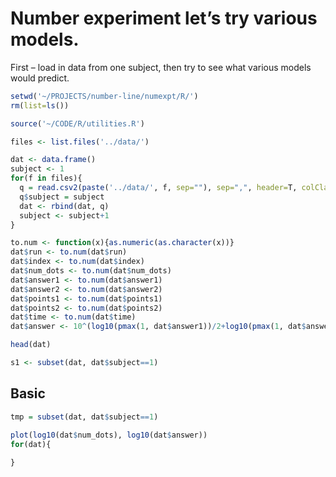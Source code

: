 Number experiment let's try various models.
========================================================

First -- load in data from one subject, then try to see what various models would predict.

```r
setwd('~/PROJECTS/number-line/numexpt/R/')
rm(list=ls())

source('~/CODE/R/utilities.R')

files <- list.files('../data/')

dat <- data.frame()
subject <- 1
for(f in files){
  q = read.csv2(paste('../data/', f, sep=""), sep=",", header=T, colClasses="character")
  q$subject = subject
  dat <- rbind(dat, q)
  subject <- subject+1
}

to.num <- function(x){as.numeric(as.character(x))}
dat$run <- to.num(dat$run)
dat$index <- to.num(dat$index)
dat$num_dots <- to.num(dat$num_dots)
dat$answer1 <- to.num(dat$answer1)
dat$answer2 <- to.num(dat$answer2)
dat$points1 <- to.num(dat$points1)
dat$points2 <- to.num(dat$points2)
dat$time <- to.num(dat$time)
dat$answer <- 10^(log10(pmax(1, dat$answer1))/2+log10(pmax(1, dat$answer2))/2)

head(dat)

s1 <- subset(dat, dat$subject==1)

```

Basic 
-------------------

```r

tmp = subset(dat, dat$subject==1)

plot(log10(dat$num_dots), log10(dat$answer))
for(dat){
  
}
```